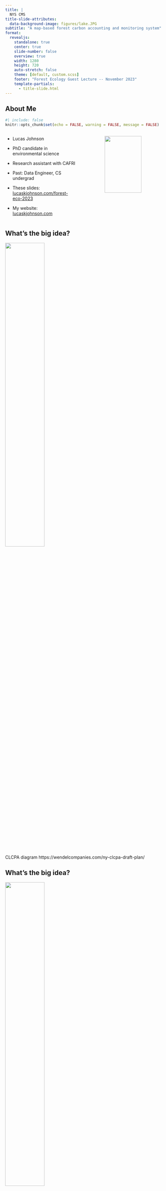 ```yaml
---
title: |
  NYS CMS
title-slide-attributes:
  data-background-image: figures/lake.JPG
subtitle: "A map-based forest carbon accounting and monitoring system"
format: 
  revealjs: 
    standalone: true
    center: true
    slide-number: false
    overview: true
    width: 1280
    height: 720
    auto-stretch: false
    theme: [default, custom.scss]
    footer: "Forest Ecology Guest Lecture -- November 2023"
    template-partials:
      - title-slide.html
---
```


## About Me

```r
#| include: false
knitr::opts_chunk$set(echo = FALSE, warning = FALSE, message = FALSE)
```

::: columns
::: {.column width="50%"}
-   Lucas Johnson

-   PhD candidate in environmental science

-   Research assistant with CAFRI

-   Past: Data Engineer, CS undergrad

-   These slides: [lucaskjohnson.com/forest-eco-2023](https://lucaskjohnson.com/forest-eco-2023)

-   My website: [lucaskjohnson.com](https://lucaskjohnson.com)
:::

::: {.column width="10%"}
:::

::: {.column width="40%"}
![](figures/me.png){width=80%}
:::
:::

## What's the big idea? 

![](figures/clcpa_clean.jpeg){width=50% fig-align='center'}


::: footer
CLCPA diagram https://wendelcompanies.com/ny-clcpa-draft-plan/
:::


## What's the big idea? 

![](figures/clcpa.jpeg){width=50% fig-align='center'}

::: footer
CLCPA diagram https://wendelcompanies.com/ny-clcpa-draft-plan/
:::

## (Simplified) Forest carbon cycle


![](figures/cycle.jpeg){width=60% fig-align='center'}

## Forests dominate the NYS landscape


![](figures/lcmap_2019.png){width=55% fig-align='center'}


## What role will forests play in net-zero efforts?

## USFS Forest Inventory and Analysis Program

::: columns
::: {.column width="45%"}
![](figures/fia_plot_design.jpeg){width=100% fig-align='center'}
:::

::: {.column width="10%"}
:::


::: {.column width="45%"}
![](figures/lcmap_x_plots_2019.png){width=100% fig-align='center'}

:::

:::


##
![](figures/us_fia_flux.png){width=100% fig-align='center'}

::: footer
Domke 2023, https://doi.org/10.2737/WO-RB-101.
:::


##
![](figures/us_fia_flux_annotated.png){width=100% fig-align='center'}

::: footer
Domke 2023, https://doi.org/10.2737/WO-RB-101.
:::

##
![](figures/us_fia_flux.png){width=100% fig-align='center'}

::: footer
Domke 2023, https://doi.org/10.2737/WO-RB-101.
:::


## NYS's forest carbon sink is weakening

![](figures/state_flux.png){width=75% fig-align='center'}

:::footer
Walters 2023, https://doi.org/10.2737/RDS-2023-0020
:::

## NYS's forest carbon sink is weakening

![](figures/state_flux_annotated.png){width=75% fig-align='center'}

:::footer
Walters 2023, https://doi.org/10.2737/RDS-2023-0020
:::

##  1 metric ton of C0₂ equivalent is...

![](figures/1TonneGHGsEquivilency.webp){width=55% fig-align='center'}

::: footer
Citizens for public justice, Canada - https://cpj.ca/infographic-what-is-a-tonne-of-greenhouse-gas-emissions/
:::

## Strengthening the forest carbon sink

::: columns 

::: {.column width="45%"}

:::{.incremental}
-  Avoided deforestation

- Reforestation/afforestation

- Improved forest management
:::

:::

::: {.column width="10%"}
:::

::: {.column width="45%"}
![](figures/gas_gauge.png){width=100% fig-align='center'}
:::

:::


:::footer
CAFRI's NY Forest Carbon Assessment - https://www.esf.edu/cafri-ny/documents/cafri-report-2023.pdf
:::


## How do we make this information actionable?

## Map-based forest carbon accounting

::: {.incremental}

- Identify stocks that should be protected

- Identify areas that need management

- Identify spatiotemporal patterns and drivers of change

:::


## My work

::: {.incremental}

- Modeling and mapping forest biomass stocks with aerial LiDAR point clouds

- Modeling and mapping historical forest biomass stocks and stock changes with Landsat imagery
  - Provides a basis for monitoring

- Propagating uncertainty through our modeling pipeline
:::

## The power of LiDAR

![](figures/lidar_3d.png){width=90% fig-align='center'}

## The power of LiDAR

:::columns 


::: {.column width="40%"}

- Canopy height raster

- "Slices" of the point cloud

- 2D summaries

:::

::: {.column width="60%"}

![](figures/lidar_2d.png){width=100% fig-align='center'}
:::

:::

## LiDAR in NYS


:::columns

::: {.column width="30%"}

- Expensive!

- LiDAR acquired for irregular areas, and at irregular intervals

- A spatiotemporal patchwork

:::

::: {.column width="70%"}

![](figures/regions_map.png){width=100% fig-align='center'}
:::

:::


## LiDAR models
::: columns

::: {.column width="45%"}

- LiDAR point clouds clipped to FIA plots

- Point cloud metrics summarized

- ML ensembles

![](figures/fia_plot_design.jpeg){width=40% fig-align='center'}
:::



::: {.column width="55%"}
![](figures/las_3d_and_chm.png){width=40% fig-align='center'}
:::

:::


## Snapshots

::: columns

::: {.column width="30%"}
- Warren, Washington, and Essex counties
- 2015
:::

::: {.column width="70%"}
![](figures/wwe_snap.png){width=100% fig-align='center'}
:::

:::
## Snapshots

::: columns

::: {.column width="30%"}
- Cayuga and Oswego counties
- 2018
:::

::: {.column width="70%"}
![](figures/co_snap.png){width=70% fig-align='center'}
:::

:::

## Snapshots

::: columns

::: {.column width="30%"}
- Allegany and Steuben counties
- 2016
:::

::: {.column width="70%"}
![](figures/as_snap.png){width=90% fig-align='center'}
:::

:::

## Snapshots

::: columns

::: {.column width="30%"}
- Ulster, Dutchess, and Orange counties
- 2014
:::

::: {.column width="70%"}
![](figures/c3_snap.png){width=90% fig-align='center'}
:::
:::
## A spatiotemporal patchwork

![](figures/lidar_region_plot.png){width=120% fig-align='center'}

## Upshot of this LiDAR-AGB patchwork

:::{.incremental}

- Accurate snapshots!

- Not useful for stock-change

- We were hoping for statewide coverage sooner... 

- We've (almost) got it now!

:::

## Stock-change methods and carbon accounting

::: {.incremental}

::: columns

::: {.column width="50%"}

- Need repeated measurements / estimates / inventories

- Differences between time 1 and time 2

- Positive differences (growth) = removals from the atmosphere

- Negative differences (disturbance) = emissions to the atmosphere

:::

::: {.column width="50%"}

![](figures/stock_change.png){width=100% fig-align='center'}

:::

:::

:::

## NASA Landsat - a consistent record

::: columns

::: {.column width="30%"}
- Federally funded

- Open data

- Global coverage

- 16-day cycle
:::

::: {.column width="70%"}
![](figures/landsat_timeline.jpeg){width=100% fig-align='center'}
:::

:::


::: footer
USGS - https://www.usgs.gov/media/images/landsat-missions-timeline
:::

## NASA Landsat - a consistent record

::: columns

:::{.column width="30%"}

- Optical imagery
- Red, Green, Blue, Near-infrared
- 30 m resolution
- Stacking to produce pixel-level time series

:::

:::{.column width="70%"}

![](figures/landtrendr.jpeg){width=100% fig-align='center'}

:::

:::


::: footer
OSU eMapR group - https://emapr.github.io/LT-GEE/landtrendr.html
:::

## Landsat models 

::: columns

::: {.column width=50%}
Direct 

![](figures/fia_landsat.png){fig-align='center' width=70%}
:::

::: {.column width=50%}

Indirect

![](figures/las_landsat.png){fig-align='center' width=70%}
:::

:::

## Landsat models - Direct

::: columns

::: {.column width=50%}

- Training models with sample of FIA plots in NYS

- A few thousand elligble plots

- More accurate
:::

::: {.column width=50%}

![](figures/fia_landsat.png){fig-align='center' width=70%}
:::

:::

## Landsat models - Indirect

::: columns

::: {.column width=50%}

- Training models with LiDAR-AGB predictions

- 20k pixels sampled

- Improved saturation point

- Increased spatial heterogeneity

:::

::: {.column width=50%}

![](figures/las_landsat.png){fig-align='center' width=70%}
:::

:::


## Landsat models - Ensemble

::: columns

::: {.column width="50%"}
- Averaging predictions from direct and indirect models

- Combining the strengths from each individual approach

- Best of both worlds 
:::

::: {.column width="50%"}

![](figures/model_averaging.jpeg){width=100% fig-align='center'}

:::

:::

:::footer
Cartoon CC-BY 4.0 Allison Horst
:::

## Comparison at Huntington Wildlife Forest

![](figures/hwf_inset.png){width=55% fig-align='center'}


## Landsat vs LiDAR

![](figures/hwf_agb_x_chm.png){width=100% fig-align='center'}


## Landsat vs LiDAR

![](figures/hwf_agb_x_chm_tall.png){width=100% fig-align='center'}


## Landsat vs LiDAR

![](figures/hwf_agb_x_chm_hpeak.png){width=100% fig-align='center'}

## Landsat vs LiDAR

![](figures/hwf_agb_x_chm_border.png){width=100% fig-align='center'}

## Landsat vs LiDAR

![](figures/hwf_agb_x_chm.png){width=100% fig-align='center'}

## Landsat vs LiDAR

![](figures/expand_time_stack.png){width=60% fig-align='center'}

## Zooming in to a working forest...

![](figures/hwf_agb_x_chm_harv.png){width=100% fig-align='center'}

## {background-image="movie/agb.gif" background-size="85% auto" background-position="50% 50%"}

## {background-image="figures/agb_mov_grow.png" background-size="70% auto" background-position="50% 50%"}

## {background-image="figures/agb_mov_loss.png" background-size="70% auto" background-position="50% 50%"}

## Management records {background-image="figures/multi_harvest.png" background-size="38% auto" background-position="80% 50%"}

::: columns 

:::{.column width="30%"}

- Our maps match!

  - Timing
  - Severity
  - Recovery

:::

:::


## Stock changes {background-image="figures/nys_agb_diff.png" background-size="50% auto" background-position="80% 50%"}

::: columns

::: {.column width="35%"}

- Characterize change anywhere in NYS

- Brown = disturbance = emissions

- Green = growth = removals

:::

:::

## Parcel summaries

![](figures/parcel_sumamries.png){width=80% fig-align='center'}

## Upshot of statewide Landsat-AGB time series



:::{.incremental}

::: columns

::: {.column width="50%"}

Pros

- Track historical forest dynamics

- Efficient with open data and tooling
  - FIA
  - Landsat imagery

- Ongoing monitoring

:::

::: {.column width="50%"}
Cons 

- Spectral information is limited
  
  - Saturation
  - Defoliation events
  - Green-up before grow-up

:::

:::

:::

## Pretty pictures, or scientific inference?

## Pretty pictures, or scientific inference?{.smaller}



:::{.incremental}


::: columns

::: {.column width='50%'}

- Map agreement/accuracy 
  
  - How close are predictions to truth? (FIA)
  
  - Describes our maps in aggregate (NYS)

- Prediction uncertainty

  - What is the range of possible predictions?
  
  - How precise are our predictions?
  
  - Describes predictions for arbitrary sub-regions
  
:::

::: {.column width='50%'}

![](figures/precision_accuracy.png){width=100% fig-align='center'}

:::

:::

:::

:::footer
Quoted from McRoberts 2011 - https://doi.org/10.1016/j.rse.2010.10.013
:::


## Map accuracy

::: columns

::: {.column width="30%"}

- Compare our maps to FIA plot-level estimates

- 20% holdout plots

:::

::: {.column width="70%"}

![](figures/lcmap_x_plots_2019.png){width=75% fig-align='center'}
:::

:::

## Map accuracy

::: columns 

::: {.column width="30%"}
- Comparing across scales

- Aggregating FIA estimates and our maps within hexagonal units

- Agreement increases with aggregation
:::

::: {.column width="70%"}
![](figures/agg_landsat_acc.png){width=85% fig-align='center'}
:::

:::


## Prediction uncertainty

::: columns

::: {.column width="40%"}

- A daisy chain of models
:::

::: {.column width="60%"}

![](figures/model_daisy_chain.png){width=55% fig-align='center'}

:::

:::

## Prediction uncertainty

::: columns

::: {.column width="40%"}

- A daisy chain of models
  - FIA plots
:::

::: {.column width="60%"}

![](figures/model_daisy_chain_fia.png){width=55% fig-align='center'}

:::

:::

## Prediction uncertainty

::: columns

::: {.column width="40%"}

- A daisy chain of models
  - FIA plots
  
  - LiDAR-AGB
:::

::: {.column width="60%"}

![](figures/model_daisy_chain_lidar.png){width=55% fig-align='center'}

:::

:::

## Prediction uncertainty

::: columns

::: {.column width="40%"}

- A daisy chain of models
  - FIA plots
  
  - LiDAR-AGB
  
  - Landsat-AGB
:::

::: {.column width="60%"}

![](figures/model_daisy_chain_landsat.png){width=55% fig-align='center'}

:::

:::


## Prediction uncertainty

::: columns

::: {.column width="40%"}

- A daisy chain of models
  - FIA plots
  
  - LiDAR-AGB
  
  - Landsat-AGB

- Propagating uncertainty

:::

::: {.column width="60%"}

![](figures/model_daisy_chain.png){width=55% fig-align='center'}

:::

:::

## Prediction uncertainty

::: columns

::: {.column width="40%"}

- A daisy chain of models
  - FIA plots
  
  - LiDAR-AGB
  
  - Landsat-AGB

- Propagating uncertainty
  
  - First cut - direct Landsat models only

:::

::: {.column width="60%"}

![](figures/model_daisy_chain_annotated.png){width=55% fig-align='center'}

:::

:::

## Prediction uncertainty

Estimation by iterative simulation

![](normal_movie/norm.gif){width=75% fig-align='center'}


## Prediction uncertainty

:::{.incremental}
- Uncertainty in reference data
- Uncertainty due to training the model on a limited sample

:::

:::footer
Wadoux et al. 2023 - https://doi.org/10.1111/2041-210X.14106
:::


## Uncertainty in reference data

How do we get tree-level biomass?

::: {.incremental}

::: columns 

::: {.column width="30%"}

- DBH

- Height

- Species

- Decay class, % rotten

- Allometric models

:::

::: {.column width="70%"}

![](figures/model_daisy_chain_annotated_2.png){width=40% fig-align='center'}

:::

:::

:::

## Uncertainty in reference data

How do we get tree-level biomass?


::: columns 

::: {.column width="30%"}

- DBH

- Height

- Species

- Decay class, % rotten

- Allometric models
 
:::

::: {.column width="70%"}
![](figures/heath_allometry.jpeg){width=100% fig-align='center'}
:::

:::

## Uncertainty in reference data

- Measurement error distributions

- Tree measurement errors are sampled at random


![](figures/normal_dists_tree.png){width=100% fig-align='center'}

:::footer
Distribution parameters from Yanai et al. 2022 - https://doi.org/10.1139/cjfr-2022-0062
:::

## Uncertainty in reference data

- Measurement error distributions

- Tree measurement errors are sampled at random


![](figures/normal_dists_tree_1.png){width=100% fig-align='center'}

:::footer
Distribution parameters from Yanai et al. 2022 - https://doi.org/10.1139/cjfr-2022-0062
:::

## Uncertainty in reference data

- Measurement error distributions

- Tree measurement errors are sampled at random


![](figures/normal_dists_tree_2.png){width=100% fig-align='center'}

:::footer
Distribution parameters from Yanai et al. 2022 - https://doi.org/10.1139/cjfr-2022-0062
:::

## Uncertainty in reference data

Plot locations

::: columns


:::{.column width="50%"}

![](figures/fia_plot_design.jpeg){width=80% fig-align='center'}
:::

::: {.column width="50%"}

![](figures/normal_dists_plot.png){width=90% fig-align='center'}
:::

:::

## Uncertainty in reference data

Plot locations

::: columns


:::{.column width="50%"}

![](figures/fia_plot_design.jpeg){width=80% fig-align='center'}
:::

::: {.column width="50%"}

![](figures/normal_dists_plot_1.png){width=90% fig-align='center'}
:::

:::

## Uncertainty in reference data

Plot locations

::: columns


:::{.column width="50%"}

![](figures/fia_plot_design.jpeg){width=80% fig-align='center'}
:::

::: {.column width="50%"}

![](figures/normal_dists_plot_2.png){width=90% fig-align='center'}
:::

:::


## Uncertainty from a limited sample

- FIA is a random sample of the landscape

- Repeatedly retrain models with different samples

- New sample = new model = new predictions


![](figures/bootstrap_ex.png){width=100% fig-align='center'}

:::footer
Bootstrap sample figure - https://stats.stackexchange.com/questions/246726/size-of-bootstrap-samples
:::

## Uncertainty from a limited sample

- FIA is a random sample of the landscape

- Repeatedly retrain models with different samples

- New sample = new model = new predictions


![](figures/bootstrap_ex_1.png){width=100% fig-align='center'}

:::footer
Bootstrap sample figure - https://stats.stackexchange.com/questions/246726/size-of-bootstrap-samples
:::

## Uncertainty from a limited sample

- FIA is a random sample of the landscape

- Repeatedly retrain models with different samples

- New sample = new model = new predictions

![](figures/bootstrap_ex_2.png){width=100% fig-align='center'}

:::footer
Bootstrap sample figure - https://stats.stackexchange.com/questions/246726/size-of-bootstrap-samples
:::

## Uncertainty from a limited sample

- FIA is a random sample of the landscape

- Repeatedly retrain models with different samples

- New sample = new model = new predictions


![](figures/bootstrap_ex_3.png){width=100% fig-align='center'}

:::footer
Bootstrap sample figure - https://stats.stackexchange.com/questions/246726/size-of-bootstrap-samples
:::

## Uncertainty from a limited sample

- FIA is a random sample of the landscape

- Repeatedly retrain models with different samples

- New sample = new model = new predictions


![](figures/bootstrap_ex_4.png){width=100% fig-align='center'}

:::footer
Bootstrap sample figure - https://stats.stackexchange.com/questions/246726/size-of-bootstrap-samples
:::


## Iterative simulation{.smaller}

:::{.incremental}

::: columns

::: {.column width="30%"}
- 1000 iterations
- For each
  - New plot sample
  - New reference data
    - Tree estimates
    - Plot locations
  - New model 
  - New predictions for each pixel
- Assess variability/precision of predictions over the 1000 iterations
:::

::: {.column width="70%"}
![](normal_movie/norm.gif){width=100% fig-align='center'}
:::

:::

:::

## Pixel uncertainty
![](figures/parcel_viz_1_lite.png){width=100% fig-align='center'}

## Upshot of uncertainty estimation

:::{.incremental}
- We can identify areas of increased uncertainty or confidence in our maps

- Help map users make decisions

- Areas for improvement
:::

## In summary

:::{.incremental}

- Snapshots of forest biomass stocks with aerial LiDAR point clouds

- Historical mapping and continued monitoring of forest biomass stocks and stock changes with Landsat imagery

- Propagating uncertainty through our modeling pipeline

:::


## Forest carbon mapping/monitoring at large

:::{.incremental}
- Pay-to-play data

- Global maps

- Regional/local efforts with open data and tooling are necessary
:::

## Thank you!{background-image="figures/esf_trees.jpg" background-position="80% 50%" background-size="35% auto"}

::: columns

:::{.column width=50%}
- These slides: [lucaskjohnson.com/forest-eco-2023](https://lucaskjohnson.com/forest-eco-2023)
- My website: [lucaskjohnson.com](https://lucaskjohnson.com)
<br>
<br>
![](figures/logos.png){width=80% fig-align='center'}
:::

:::

::: footer
:::

## LiDAR accuracy

::: columns

::: {.column width=20%}
- RMSE 46.0
- %RMSE 38.7
- MAE: 34.0
- %MAE: 28.6
- ME: 3.6
- R^2^: 0.59
:::

::: {.column width=80%}
![](figures/lidar_acc.png){width=60% fig-align='center'}
:::

:::

## {background-image="figures/hwf_methods_compare.png" background-position="50%" background-size="60% auto"}

## Landsat accuracy

![](figures/landsat_methods_acc_combo.png){fig-align='center' width=80%}


## Trends

![](figures/timeseries_combo.png){width=80% fig-align='center'}

## Prediction uncertainty

:::{.incremental}
- Uncertainty in reference data
- Uncertainty due to training the model on a limited sample
- Uncertainty due to the model not being able to represent
all of the variation in the response variable
  - AKA model prediction error
:::

:::footer
Wadoux et al. 2023 - https://doi.org/10.1111/2041-210X.14106
:::


## {background-image="figures/Pi_monte_carlo_all.gif" background-position="50%" background-size="38% auto"}

:::footer
https://en.m.wikipedia.org/wiki/Monte_Carlo_method#/media/File:Pi_monte_carlo_all.gif
:::

## Uncertainty from model prediction error


::: columns

::: {.column width="50%"}
- Residual variability
- Spatial autocorrelation of residuals

:::

::: {.column width="50%"}
![](figures/residuals.png)
:::

:::


:::footer
https://www.statology.org/residuals/
:::

## Mapping residual variance
![](figures/residual_variance_model.png){width=70% fig-align='center'}


## Quantifying spatial autocorrelation
![](figures/variograms.png){width=70% fig-align='center'}

## Pixel uncertainty
![](figures/parcel_viz_1.png){width=100% fig-align='center'}

## Parcel sample

![](figures/tax_parcel_summary.png){width=40% fig-align='center'}

## Total uncertainty (SE) x parcel characteristics
![](figures/group_distributions.png){width=40% fig-align='center'}


## Parcel characteristics -> total uncertainty

::: columns

:::{.column width=20%}

- MAE:  1.38
- RMSE: 2.38
- ME:  -0.05
- R^2^: 0.92
:::

::: {.column width=80%}
![](figures/total_sd_accuracy.png){width=60% fig-align='center'}
:::

:::

